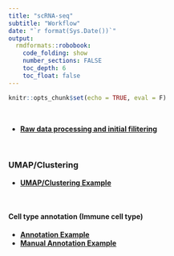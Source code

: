 ```yaml
---
title: "scRNA-seq"
subtitle: "Workflow"
date: "`r format(Sys.Date())`"
output:  
  rmdformats::robobook: 
    code_folding: show 
    number_sections: FALSE
    toc_depth: 6
    toc_float: false
---
```


```r
knitr::opts_chunk$set(echo = TRUE, eval = F)
```
<br>


* [**Raw data processing and initial filitering**](https://sung2021.github.io/works.io/samples/processing/scRNA_preprocessing.html)
  
<br>  
  
### UMAP/Clustering  

  * [**UMAP/Clustering Example**](scRNAs/cRNA_UMAP.html)
  
<br>  

#### Cell type annotation (Immune cell type)  

  * [**Annotation Example**](scRNAs/cRNA_scType.html)
  * [**Manual Annotation Example**](scRNA/Daiichi2024_30342.24.05.12.suggestedAnnotation.html)